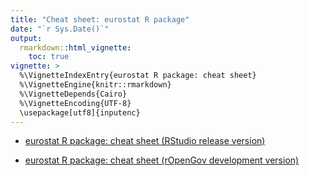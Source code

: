 ```yaml
---
title: "Cheat sheet: eurostat R package"
date: "`r Sys.Date()`"
output: 
  rmarkdown::html_vignette:
    toc: true
vignette: >
  %\VignetteIndexEntry{eurostat R package: cheat sheet}
  %\VignetteEngine{knitr::rmarkdown}
  %\VignetteDepends{Cairo}
  %\VignetteEncoding{UTF-8}
  \usepackage[utf8]{inputenc}
---
```


 * [eurostat R package: cheat sheet (RStudio release version)](https://github.com/rstudio/cheatsheets/raw/master/eurostat.pdf)

 * [eurostat R package: cheat sheet (rOpenGov development version)](https://github.com/rOpenGov/eurostat/blob/master/inst/extras/cheatsheet/eurostat_cheatsheet.pdf)





